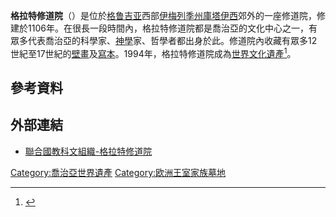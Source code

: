 {{世界文化遺產概要表
| site_img =File:Gelati_1661.jpg
| site_img_capt = 
| site_img_width = 275px
| zh_name = 格拉特修道院
| en_name = 
| fr_name = 
| country = {{GEO}}
| Region = 欧洲和北美地区
| criterion_c = (iii)
| rg_year = 1992年
| Danger_year = 2010年-2017年
| ex_rg_year = 
| remarks = 原本包含[[巴格拉特主教座堂|巴格拉特主教座堂]]，2017年時被移除
| ID = 710
| org_url = http://whc.unesco.org/en/list/710
| map_img = 
| map_img_width = 
| locator_x =
}}
'''格拉特修道院'''（{{lang-ka|გელათის მონასტერი}}）是位於[[格鲁吉亚|格鲁吉亚]]西部[[伊梅列季州|伊梅列季州]][[庫塔伊西|庫塔伊西]]郊外的一座修道院，修建於1106年。在很長一段時間內，格拉特修道院都是喬治亞的文化中心之一，有眾多代表喬治亞的科學家、[[神學|神學]]家、哲學者都出身於此。修道院內收藏有眾多12世紀至17世紀的[[壁畫|壁畫]]及[[寫本|寫本]]。1994年，格拉特修道院成為[[世界文化遺產|世界文化遺產]]<ref>{{cite web|url=http://whc.unesco.org/en/list/710|title=Bagrati Cathedral and Gelati Monastery|publisher=UNESCO|date=|accessdate=2014-11-04|archive-date=2017-08-30|archive-url=https://web.archive.org/web/20170830080125/http://whc.unesco.org/en/list/710|dead-url=no}}</ref>。

== 參考資料 ==
{{reflist}}
== 外部連結 ==
*[http://whs.unesco.org/en/list/710 聯合國教科文組織-格拉特修道院]{{dead link|date=December 2017 |bot=InternetArchiveBot |fix-attempted=yes }}

{{Commons category|Gelati Monastery}}
{{喬治亞世界遺產}}

[[Category:喬治亞世界遺產|Category:喬治亞世界遺產]]
[[Category:欧洲王室家族墓地|Category:欧洲王室家族墓地]]
